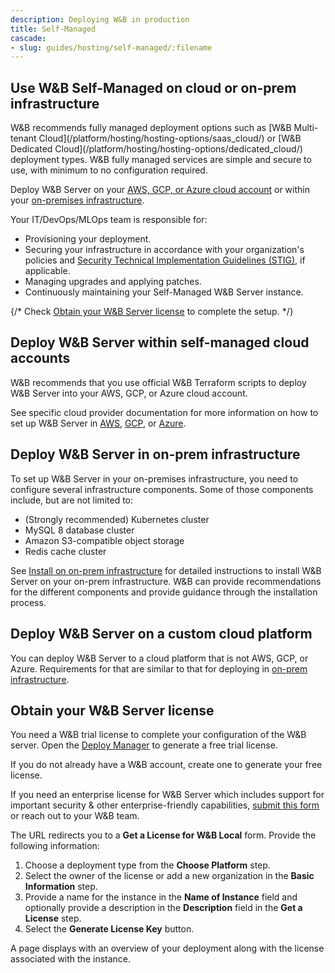 ```yaml
---
description: Deploying W&B in production
title: Self-Managed
cascade:
- slug: guides/hosting/self-managed/:filename
---
```


## Use W&B Self-Managed on cloud or on-prem infrastructure

<Note>
W&B recommends fully managed deployment options such as [W&B Multi-tenant Cloud](/platform/hosting/hosting-options/saas_cloud/) or [W&B Dedicated Cloud](/platform/hosting/hosting-options/dedicated_cloud/) deployment types. W&B fully managed services are simple and secure to use, with minimum to no configuration required.
</Note>

Deploy W&B Server on your [AWS, GCP, or Azure cloud account](#deploy-wb-server-within-self-managed-cloud-accounts) or within your [on-premises infrastructure](#deploy-wb-server-in-on-prem-infrastructure). 

Your IT/DevOps/MLOps team is responsible for:
- Provisioning your deployment.
- Securing your infrastructure in accordance with your organization's policies and [Security Technical Implementation Guidelines (STIG)](https://en.wikipedia.org/wiki/Security_Technical_Implementation_Guide), if applicable.
- Managing upgrades and applying patches.
- Continuously maintaining your Self-Managed W&B Server instance.


{/* Check [Obtain your W&B Server license](#obtain-your-wb-server-license) to complete the setup. */}

## Deploy W&B Server within self-managed cloud accounts

W&B recommends that you use official W&B Terraform scripts to deploy W&B Server into your AWS, GCP, or Azure cloud account.

See specific cloud provider documentation for more information on how to set up W&B Server in [AWS](/platform/hosting/self-managed/aws-tf/), [GCP](/platform/hosting/self-managed/gcp-tf/), or [Azure](/platform/hosting/self-managed/azure-tf/).

## Deploy W&B Server in on-prem infrastructure

To set up W&B Server in your on-premises infrastructure, you need to configure several infrastructure components. Some of those components include, but are not limited to: 

- (Strongly recommended) Kubernetes cluster
- MySQL 8 database cluster
- Amazon S3-compatible object storage
- Redis cache cluster

See [Install on on-prem infrastructure](/platform/hosting/self-managed/bare-metal/) for detailed instructions to install W&B Server on your on-prem infrastructure. W&B can provide recommendations for the different components and provide guidance through the installation process.

## Deploy W&B Server on a custom cloud platform

You can deploy W&B Server to a cloud platform that is not AWS, GCP, or Azure. Requirements for that are similar to that for deploying in [on-prem infrastructure](#deploy-wb-server-in-on-prem-infrastructure).

## Obtain your W&B Server license

You need a W&B trial license to complete your configuration of the W&B server. Open the [Deploy Manager](https://deploy.wandb.ai/deploy) to generate a free trial license. 

<Note>
If you do not already have a W&B account, create one to generate your free license.

If you need an enterprise license for W&B Server which includes support for important security & other enterprise-friendly capabilities, [submit this form](https://wandb.ai/site/for-enterprise/self-hosted-trial) or reach out to your W&B team.
</Note>

The URL redirects you to a **Get a License for W&B Local** form. Provide the following information:

1. Choose a deployment type from the **Choose Platform** step.
2. Select the owner of the license or add a new organization in the **Basic Information** step.
3. Provide a name for the instance in the **Name of Instance** field and optionally provide a description in the **Description** field in the **Get a License** step.
4. Select the **Generate License Key** button.

A page displays with an overview of your deployment along with the license associated with the instance.

